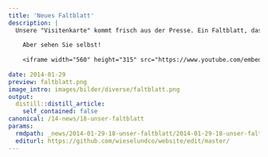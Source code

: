 ```yaml
---
title: 'Neues Faltblatt'
description: |
  Unsere "Visitenkarte" kommt frisch aus der Presse. Ein Faltblatt, das über das Projekt informiert, Die Zielarten vorstellt und Ihnen die Möglichkeit gibt, uns unkompliziert & bequem Ihre Kleinraubtier-Beobachtungen zu melden. 
  
    Aber sehen Sie selbst! 
  
    <iframe width="560" height="315" src="https://www.youtube.com/embed/N4trSo8Vvps" title="YouTube video player" frameborder="0" allow="accelerometer; autoplay; clipboard-write; encrypted-media; gyroscope; picture-in-picture" allowfullscreen></iframe>
    
date: 2014-01-29
preview: faltblatt.png
image_intro: images/bilder/diverse/faltblatt.png
output:
  distill::distill_article:
    self_contained: false
canonical: /14-news/18-unser-faltblatt
params:
  rmdpath: _news/2014-01-29-18-unser-faltblatt/2014-01-29-18-unser-faltblatt.Rmd
  editurl: https://github.com/wieselundco/website/edit/master/
---
```




```r



```

<!--http://wieselundco.ch/14-news/18-unser-faltblatt-->
